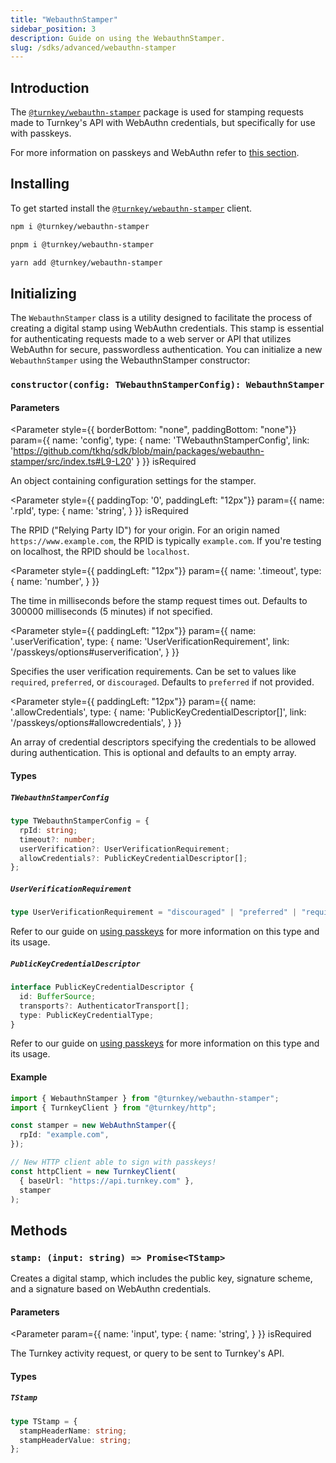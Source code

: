 ```yaml
---
title: "WebauthnStamper"
sidebar_position: 3
description: Guide on using the WebauthnStamper.
slug: /sdks/advanced/webauthn-stamper
---
```



## Introduction

The [`@turnkey/webauthn-stamper`](https://www.npmjs.com/package/@turnkey/webauthn-stamper)
package is used for stamping requests made to Turnkey's API with WebAuthn credentials, but specifically for use with passkeys.

For more information on passkeys and WebAuthn refer to [this section](/passkeys/introduction).

## Installing

To get started install the [`@turnkey/webauthn-stamper`](https://www.npmjs.com/package/@turnkey/webauthn-stamper) client.

<Tabs>
  <TabItem value="npm" label="npm" default>

```bash
npm i @turnkey/webauthn-stamper
```

  </TabItem>
  <TabItem value="pnpm" label="pnpm">

```bash
pnpm i @turnkey/webauthn-stamper
```

  </TabItem>
  <TabItem value="yarn" label="yarn">

```bash
yarn add @turnkey/webauthn-stamper
```

  </TabItem>
</Tabs>

## Initializing

The `WebauthnStamper` class is a utility designed to facilitate the process of creating a digital stamp using WebAuthn credentials.
This stamp is essential for authenticating requests made to a web server or API that utilizes WebAuthn for secure, passwordless authentication.
You can initialize a new `WebauthnStamper` using the WebauthnStamper constructor:

### `constructor(config: TWebauthnStamperConfig): WebauthnStamper`

#### Parameters

<Parameter
  style={{ borderBottom: "none", paddingBottom: "none"}}
  param={{
    name: 'config',
    type: {
      name: 'TWebauthnStamperConfig',
      link: 'https://github.com/tkhq/sdk/blob/main/packages/webauthn-stamper/src/index.ts#L9-L20'
    }
  }}
  isRequired
>

An object containing configuration settings for the stamper.

</Parameter>

<Parameter
  style={{ paddingTop: '0', paddingLeft: "12px"}}
  param={{
    name: '.rpId',
    type: {
      name: 'string',
    }
  }}
  isRequired
>

The RPID ("Relying Party ID") for your origin.
For an origin named `https://www.example.com`, the RPID is typically `example.com`.
If you're testing on localhost, the RPID should be `localhost`.

</Parameter>

<Parameter
  style={{ paddingLeft: "12px"}}
  param={{
    name: '.timeout',
    type: {
      name: 'number',
    }
  }}
>

The time in milliseconds before the stamp request times out. Defaults to 300000 milliseconds (5 minutes) if not specified.

</Parameter>

<Parameter
  style={{ paddingLeft: "12px"}}
  param={{
    name: '.userVerification',
    type: {
      name: 'UserVerificationRequirement',
      link: '/passkeys/options#userverification',
    }
  }}
>

Specifies the user verification requirements. Can be set to values like `required`, `preferred`, or `discouraged`. Defaults to `preferred` if not provided.

</Parameter>

<Parameter
  style={{ paddingLeft: "12px"}}
  param={{
    name: '.allowCredentials',
    type: {
      name: 'PublicKeyCredentialDescriptor[]',
      link: '/passkeys/options#allowcredentials',
    }
  }}
>

An array of credential descriptors specifying the credentials to be allowed during authentication. This is optional and defaults to an empty array.

</Parameter>

#### Types

##### `TWebauthnStamperConfig`

```ts
type TWebauthnStamperConfig = {
  rpId: string;
  timeout?: number;
  userVerification?: UserVerificationRequirement;
  allowCredentials?: PublicKeyCredentialDescriptor[];
};
```

##### `UserVerificationRequirement`

```ts
type UserVerificationRequirement = "discouraged" | "preferred" | "required";
```

Refer to our guide on [using passkeys](/passkeys/options#userverification) for more information on this type and its usage.

##### `PublicKeyCredentialDescriptor`

```ts
interface PublicKeyCredentialDescriptor {
  id: BufferSource;
  transports?: AuthenticatorTransport[];
  type: PublicKeyCredentialType;
}
```

Refer to our guide on [using passkeys](/passkeys/options#allowcredentials) for more information on this type and its usage.

#### Example

```ts
import { WebauthnStamper } from "@turnkey/webauthn-stamper";
import { TurnkeyClient } from "@turnkey/http";

const stamper = new WebAuthnStamper({
  rpId: "example.com",
});

// New HTTP client able to sign with passkeys!
const httpClient = new TurnkeyClient(
  { baseUrl: "https://api.turnkey.com" },
  stamper
);
```

## Methods

### `stamp: (input: string) => Promise<TStamp>`

Creates a digital stamp, which includes the public key, signature scheme, and a signature based on WebAuthn credentials.

#### Parameters

<Parameter
  param={{
    name: 'input',
    type: {
      name: 'string',
    }
  }}
  isRequired
>

The Turnkey activity request, or query to be sent to Turnkey's API.

</Parameter>

#### Types

##### `TStamp`

```ts
type TStamp = {
  stampHeaderName: string;
  stampHeaderValue: string;
};
```
